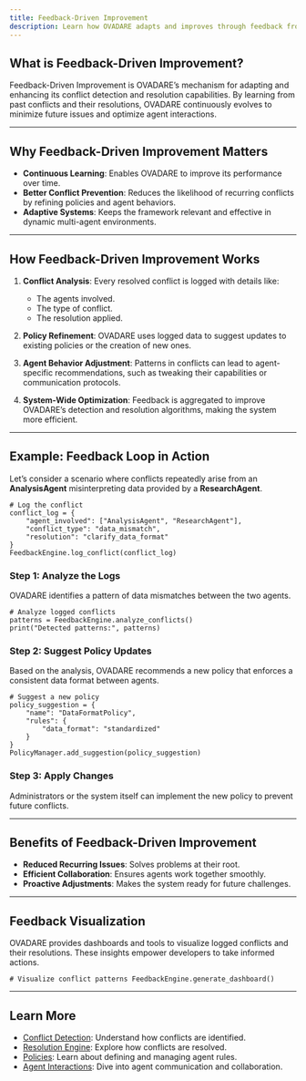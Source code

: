 ```yaml
---
title: Feedback-Driven Improvement
description: Learn how OVADARE adapts and improves through feedback from conflict resolution.
---
```


## What is Feedback-Driven Improvement?

Feedback-Driven Improvement is OVADARE’s mechanism for adapting and enhancing its conflict detection and resolution capabilities. By learning from past conflicts and their resolutions, OVADARE continuously evolves to minimize future issues and optimize agent interactions.

---

## Why Feedback-Driven Improvement Matters

- **Continuous Learning**: Enables OVADARE to improve its performance over time.
- **Better Conflict Prevention**: Reduces the likelihood of recurring conflicts by refining policies and agent behaviors.
- **Adaptive Systems**: Keeps the framework relevant and effective in dynamic multi-agent environments.

---

## How Feedback-Driven Improvement Works

1. **Conflict Analysis**: Every resolved conflict is logged with details like:
   - The agents involved.
   - The type of conflict.
   - The resolution applied.

2. **Policy Refinement**: OVADARE uses logged data to suggest updates to existing policies or the creation of new ones.

3. **Agent Behavior Adjustment**: Patterns in conflicts can lead to agent-specific recommendations, such as tweaking their capabilities or communication protocols.

4. **System-Wide Optimization**: Feedback is aggregated to improve OVADARE’s detection and resolution algorithms, making the system more efficient.

---

## Example: Feedback Loop in Action

Let’s consider a scenario where conflicts repeatedly arise from an **AnalysisAgent** misinterpreting data provided by a **ResearchAgent**.

```
# Log the conflict
conflict_log = {
    "agent_involved": ["AnalysisAgent", "ResearchAgent"],
    "conflict_type": "data_mismatch",
    "resolution": "clarify_data_format"
}
FeedbackEngine.log_conflict(conflict_log)
```

### Step 1: Analyze the Logs
OVADARE identifies a pattern of data mismatches between the two agents.

```
# Analyze logged conflicts
patterns = FeedbackEngine.analyze_conflicts()
print("Detected patterns:", patterns)
```

### Step 2: Suggest Policy Updates
Based on the analysis, OVADARE recommends a new policy that enforces a consistent data format between agents.

```
# Suggest a new policy
policy_suggestion = {
    "name": "DataFormatPolicy",
    "rules": {
        "data_format": "standardized"
    }
}
PolicyManager.add_suggestion(policy_suggestion)
```

### Step 3: Apply Changes
Administrators or the system itself can implement the new policy to prevent future conflicts.

---

## Benefits of Feedback-Driven Improvement

- **Reduced Recurring Issues**: Solves problems at their root.
- **Efficient Collaboration**: Ensures agents work together smoothly.
- **Proactive Adjustments**: Makes the system ready for future challenges.

---

## Feedback Visualization

OVADARE provides dashboards and tools to visualize logged conflicts and their resolutions. These insights empower developers to take informed actions.

`# Visualize conflict patterns
FeedbackEngine.generate_dashboard()
`

---

## Learn More

- [Conflict Detection](./conflict-detection): Understand how conflicts are identified.
- [Resolution Engine](./resolution-engine): Explore how conflicts are resolved.
- [Policies](./policies): Learn about defining and managing agent rules.
- [Agent Interactions](./agents): Dive into agent communication and collaboration.
